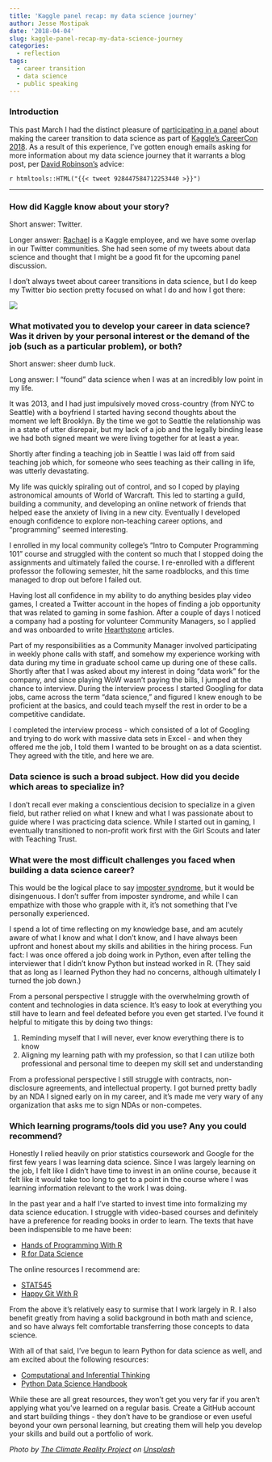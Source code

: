 ```yaml
---
title: 'Kaggle panel recap: my data science journey'
author: Jesse Mostipak
date: '2018-04-04'
slug: kaggle-panel-recap-my-data-science-journey
categories: 
  - reflection
tags:
  - career transition
  - data science
  - public speaking
---
```

### Introduction
This past March I had the distinct pleasure of [participating in a panel](https://www.jessemaegan.com/talk/kaggle-careercon-2018/) about making the career transition to data science as part of [Kaggle's CareerCon 2018](https://www.kaggle.com/careercon/2018). As a result of this experience, I've gotten enough emails asking for more information about my data science journey that it warrants a blog post, per [David Robinson's](https://twitter.com/drob) advice:

`r htmltools::HTML("{{< tweet 928447584712253440 >}}")` 

*** 

### How did Kaggle know about your story?
Short answer: Twitter.  

Longer answer: [Rachael](https://twitter.com/rctatman) is a Kaggle employee, and we have some overlap in our Twitter communities. She had seen some of my tweets about data science and thought that I might be a good fit for the upcoming panel discussion.  

I don't always tweet about career transitions in data science, but I do keep my Twitter bio section pretty focused on what I do and how I got there:  

![](https://i.imgur.com/XC1AetA.png)

### What motivated you to develop your career in data science? Was it driven by your personal interest or the demand of the job (such as a particular problem), or both?
Short answer: sheer dumb luck.

Long answer: I "found" data science when I was at an incredibly low point in my life. 

It was 2013, and I had just impulsively moved cross-country (from NYC to Seattle) with a boyfriend I started having second thoughts about the moment we left Brooklyn. By the time we got to Seattle the relationship was in a state of utter disrepair, but my lack of a job and the legally binding lease we had both signed meant we were living together for at least a year. 

Shortly after finding a teaching job in Seattle I was laid off from said teaching job which, for someone who sees teaching as their calling in life, was utterly devastating.  

My life was quickly spiraling out of control, and so I coped by playing astronomical amounts of World of Warcraft. This led to starting a guild, building a community, and developing an online network of friends that helped ease the anxiety of living in a new city. Eventually I developed enough confidence to explore non-teaching career options, and "programming" seemed interesting.  

I enrolled in my local community college's "Intro to Computer Programming 101" course and struggled with the content so much that I stopped doing the assignments and ultimately failed the course. I re-enrolled with a different professor the following semester, hit the same roadblocks, and this time managed to drop out before I failed out.  

Having lost all confidence in my ability to do anything besides play video games, I created a Twitter account in the hopes of finding a job opportunity that was related to gaming in some fashion. After a couple of days I noticed a company had a posting for volunteer Community Managers, so I applied and was onboarded to write [Hearthstone](https://playhearthstone.com/en-us/) articles.  

Part of my responsibilities as a Community Manager involved participating in weekly phone calls with staff, and somehow my experience working with data during my time in graduate school came up during one of these calls. Shortly after that I was asked about my interest in doing "data work" for the company, and since playing WoW wasn't paying the bills, I jumped at the chance to interview. During the interview process I started Googling for data jobs, came across the term "data science," and figured I knew enough to be proficient at the basics, and could teach myself the rest in order to be a competitive candidate.  

I completed the interview process - which consisted of a lot of Googling and trying to do work with massive data sets in Excel - and when they offered me the job, I told them I wanted to be brought on as a data scientist. They agreed with the title, and here we are.

### Data science is such a broad subject. How did you decide which areas to specialize in?
I don't recall ever making a conscientious decision to specialize in a given field, but rather relied on what I knew and what I was passionate about to guide where I was practicing data science. While I started out in gaming, I eventually transitioned to non-profit work first with the Girl Scouts and later with Teaching Trust.  

### What were the most difficult challenges you faced when building a data science career?  
This would be the logical place to say [imposter syndrome](https://en.wikipedia.org/wiki/Impostor_syndrome), but it would be disingenuous. I don't suffer from imposter syndrome, and while I can empathize with those who grapple with it, it's not something that I've personally experienced. 

I spend a lot of time reflecting on my knowledge base, and am acutely aware of what I know and what I don't know, and I have always been upfront and honest about my skills and abilities in the hiring process. Fun fact: I was once offered a job doing work in Python, even after telling the interviewer that I didn't know Python but instead worked in R. (They said that as long as I learned Python they had no concerns, although ultimately I turned the job down.)  

From a personal perspective I struggle with the overwhelming growth of content and technologies in data science. It's easy to look at everything you still have to learn and feel defeated before you even get started. I've found it helpful to mitigate this by doing two things: 

1. Reminding myself that I will never, ever know everything there is to know 
2. Aligning my learning path with my profession, so that I can utilize both professional and personal time to deepen my skill set and understanding  

From a professional perspective I still struggle with contracts, non-disclosure agreements, and intellectual property. I got burned pretty badly by an NDA I signed early on in my career, and it's made me very wary of any organization that asks me to sign NDAs or non-competes. 

### Which learning programs/tools did you use?  Any you could recommend? 
Honestly I relied heavily on prior statistics coursework and Google for the first few years I was learning data science. Since I was largely learning on the job, I felt like I didn't have time to invest in an online course, because it felt like it would take too long to get to a point in the course where I was learning information relevant to the work I was doing.  

In the past year and a half I've started to invest time into formalizing my data science education. I struggle with video-based courses and definitely have a preference for reading books in order to learn. The texts that have been indispensible to me have been: 

* [Hands of Programming With R](http://shop.oreilly.com/product/0636920028574.do)
* [R for Data Science](http://r4ds.had.co.nz/)

The online resources I recommend are: 

* [STAT545](http://stat545.com/) 
* [Happy Git With R](http://happygitwithr.com/)

From the above it's relatively easy to surmise that I work largely in R. I also benefit greatly from having a solid background in both math and science, and so have always felt comfortable transferring those concepts to data science.  

With all of that said, I've begun to learn Python for data science as well, and am excited about the following resources: 

* [Computational and Inferential Thinking](https://www.inferentialthinking.com/)
* [Python Data Science Handbook](https://jakevdp.github.io/PythonDataScienceHandbook/)

While these are all great resources, they won't get you very far if you aren't applying what you've learned on a regular basis. Create a GitHub account and start building things - they don't have to be grandiose or even useful beyond your own personal learning, but creating them will help you develop your skills and build out a portfolio of work.  

_Photo by <a href="https://unsplash.com/@climatereality?utm_source=unsplash&utm_medium=referral&utm_content=creditCopyText">The Climate Reality Project</a> on <a href="https://unsplash.com/s/photos/conference?utm_source=unsplash&utm_medium=referral&utm_content=creditCopyText">Unsplash</a>_
